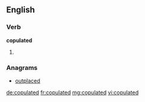 ==English==

===Verb===
'''copulated'''

# {{past of|[[copulate]]}}

===Anagrams===
* [[outplaced#English|outplaced]]

[[de:copulated]]
[[fr:copulated]]
[[mg:copulated]]
[[vi:copulated]]